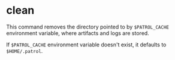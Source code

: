 # clean

This command removes the directory pointed to by `$PATROL_CACHE` environment
variable, where artifacts and logs are stored.

If `$PATROL_CACHE` environment variable doesn't exist, it defaults to
`$HOME/.patrol`.
